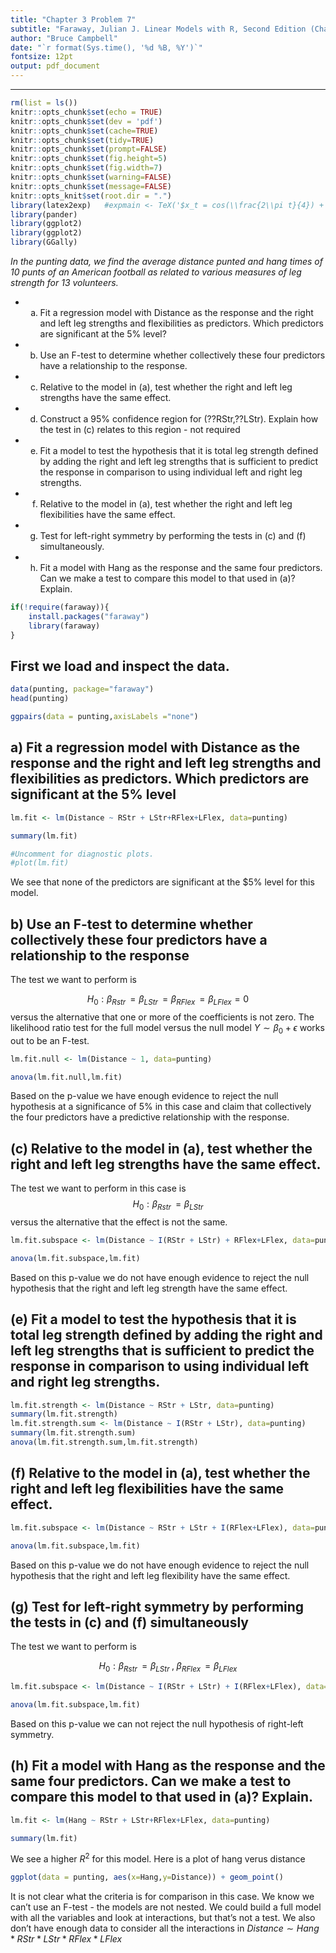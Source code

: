 ```yaml
---
title: "Chapter 3 Problem 7"
subtitle: "Faraway, Julian J. Linear Models with R, Second Edition (Chapman & Hall/CRC Texts"
author: "Bruce Campbell"
date: "`r format(Sys.time(), '%d %B, %Y')`"
fontsize: 12pt
output: pdf_document
---
```


---
```r
rm(list = ls())
knitr::opts_chunk$set(echo = TRUE)
knitr::opts_chunk$set(dev = 'pdf')
knitr::opts_chunk$set(cache=TRUE)
knitr::opts_chunk$set(tidy=TRUE)
knitr::opts_chunk$set(prompt=FALSE)
knitr::opts_chunk$set(fig.height=5)
knitr::opts_chunk$set(fig.width=7)
knitr::opts_chunk$set(warning=FALSE)
knitr::opts_chunk$set(message=FALSE)
knitr::opts_knit$set(root.dir = ".")
library(latex2exp)   #expmain <- TeX('$x_t = cos(\\frac{2\\pi t}{4}) + w_t$');x = ts(cos(2*pi*0:500/4) + rnorm(500,0,1));plot(x,main =expmain )
library(pander)
library(ggplot2)
library(ggplot2)
library(GGally)
```

_In the punting data, we find the average distance punted and hang times of 10 punts of an American football as related to various measures of leg strength for 13 volunteers._

* (a) Fit a regression model with Distance as the response and the right and left leg strengths and flexibilities as predictors. Which predictors are significant at the 5% level? 
* (b) Use an F-test to determine whether collectively these four predictors have a relationship to the response. 
* (c) Relative to the model in (a), test whether the right and left leg strengths have the same effect. 
* (d) Construct a 95% confidence region for (??RStr,??LStr). Explain how the test in (c) relates to this region -  not required
* (e) Fit a model to test the hypothesis that it is total leg strength defined by adding the right and left leg strengths that is sufficient to predict the response in comparison to using individual left and right leg strengths. 
* (f) Relative to the model in (a), test whether the right and left leg flexibilities have the same effect. 
* (g) Test for left-right symmetry by performing the tests in (c) and (f) simultaneously. 
* (h) Fit a model with Hang as the response and the same four predictors. Can we make a test to compare this model to that used in (a)? Explain.

```r
if(!require(faraway)){
    install.packages("faraway")
    library(faraway)
}

```
 
## First we load and inspect the data. 

```r
data(punting, package="faraway")
head(punting)

ggpairs(data = punting,axisLabels ="none")
```

## a) Fit a regression model with Distance as the response and the right and left leg strengths and flexibilities as predictors. Which predictors are significant at the $5\%$ level
```r
lm.fit <- lm(Distance ~ RStr + LStr+RFlex+LFlex, data=punting)

summary(lm.fit)

#Uncomment for diagnostic plots.
#plot(lm.fit)
```

We see that none of the predictors are significant at the $5\% level for this model. 

## b) Use an F-test to determine whether collectively these four predictors have a relationship to the response

The test we want to perform is 

$$H_0 : \beta_{Rstr} \, = \beta_{LStr} \, = \beta_{RFlex} \, = \beta_{LFlex} = 0 $$
versus the alternative that one or more of the coefficients is not zero.  The likelihood ratio test for the full model versus the null model $Y \sim \beta_0 + \epsilon$ works out to be an F-test.  


```r
lm.fit.null <- lm(Distance ~ 1, data=punting)

anova(lm.fit.null,lm.fit)

```

Based on the p-value we have enough evidence to reject the null hypothesis at a significance of $5\%$ in this case and claim that collectively the four predictors have a predictive relationship with the response. 

## (c) Relative to the model in (a), test whether the right and left leg strengths have the same effect. 

The test we want to perform in this case is 
$$H_0 : \beta_{Rstr} \, = \beta_{LStr}$$ versus the alternative that the effect is not the same.

```r
lm.fit.subspace <- lm(Distance ~ I(RStr + LStr) + RFlex+LFlex, data=punting)

anova(lm.fit.subspace,lm.fit)
```

Based on this p-value we do not have enough evidence to reject the null hypothesis that the right and left leg strength have the same effect. 

## (e) Fit a model to test the hypothesis that it is total leg strength defined by adding the right and left leg strengths that is sufficient to predict the response in comparison to using individual left and right leg strengths. 

```r

lm.fit.strength <- lm(Distance ~ RStr + LStr, data=punting)
summary(lm.fit.strength)
lm.fit.strength.sum <- lm(Distance ~ I(RStr + LStr), data=punting)
summary(lm.fit.strength.sum)
anova(lm.fit.strength.sum,lm.fit.strength)

```


##  (f) Relative to the model in (a), test whether the right and left leg flexibilities have the same effect.

```r
lm.fit.subspace <- lm(Distance ~ RStr + LStr + I(RFlex+LFlex), data=punting)

anova(lm.fit.subspace,lm.fit)
```


Based on this p-value we do not have enough evidence to reject the null hypothesis that the right and left leg flexibility have the same effect. 


## (g) Test for left-right symmetry by performing the tests in (c) and (f) simultaneously


The test we want to perform is 

$$H_0 : \beta_{Rstr} \, = \beta_{LStr}  \; , \; \beta_{RFlex} \, = \beta_{LFlex} $$

```r

lm.fit.subspace <- lm(Distance ~ I(RStr + LStr) + I(RFlex+LFlex), data=punting)

anova(lm.fit.subspace,lm.fit)

```
Based on this p-value we can not reject the null hypothesis of right-left symmetry. 

## (h) Fit a model with Hang as the response and the same four predictors. Can we make a test to compare this model to that used in (a)? Explain.

```r

lm.fit <- lm(Hang ~ RStr + LStr+RFlex+LFlex, data=punting)

summary(lm.fit)

```

We see a higher $R^2$ for this model. Here is a plot of hang verus distance

```r
ggplot(data = punting, aes(x=Hang,y=Distance)) + geom_point()
```

It is not clear what the criteria is for comparison in this case.  We know we can't use an F-test - the models are not nested.  We could build a full model with all the variables and look at interactions, but that's not a test. We also don't have enough data to consider all the interactions in $Distance \sim Hang * RStr * LStr * RFlex * LFlex$
